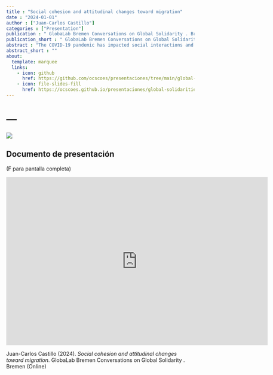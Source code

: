 ```yaml
---
title : "Social cohesion and attitudinal changes toward migration"
date : "2024-01-01"
author : ["Juan-Carlos Castillo"]
categories : ["Presentation"]
publication : " GlobaLab Bremen Conversations on Global Solidarity . Bremen  (Online)"
publication_short : " GlobaLab Bremen Conversations on Global Solidarity . Bremen  (Online)"
abstract : "The COVID-19 pandemic has impacted social interactions and coexistence around the globe in dimensions that go far beyond health issues. In the case of the Global South, the pandemic has developed along with growing South-South migratory movements, becoming another key factor that might reinforce social conflict in increasingly multicultural areas as migrants have historically served as “scapegoats” for unexpected crises as a way to control and manage diversity. Chile is one of the main destination countries for migrants from the Latin American and Caribbean region, and COVID-19 outbreaks in migrant housing have intensified discrimination. In such a context, there is a need for understanding how the pandemic has potentially changed the way non-migrants perceive and interact with migrant neighbors. Drawing on the national social cohesion panel survey study ELSOC (2016–2021, N = 2,927) the aim is to analyze the changes in non-migrants' attitudes toward migrants—related to dimensions of social cohesion—over the last years and their relation with individual status and territorial factors. We argue that social cohesion in increasingly multicultural societies is partially threatened in times of crisis. The results indicate that after the pandemic, convivial attitudes toward Latin American migrants decreased. Chileans started perceiving them more negatively, particularly those respondents with lower educational levels and who live in increasingly multicultural neighborhoods with higher rates of migrant residents."
abstract_short : ""
about:
  template: marquee
  links:
    - icon: github
      href: https://github.com/ocscoes/presentaciones/tree/main/global-solidarities-Jan2024
    - icon: file-slides-fill
      href: https://ocscoes.github.io/presentaciones/global-solidarities-Jan2024/bremen_global_sol2024.html
---
```

# ---
![](https://www.hilfswerft.de/wp-content/uploads/2016/03/universitat-bremen_f.png)

## Documento de presentación

(F para pantalla completa)

<iframe width="700"  height="450" src="https://ocscoes.github.io/presentaciones/global-solidarities-Jan2024/bremen_global_sol2024.html" title="Xaringan presentation" frameborder="0" allow="accelerometer; autoplay; clipboard-write; encrypted-media; gyroscope; picture-in-picture" allowfullscreen></iframe>


::: {.callout-note title="How to cite this work"}

Juan-Carlos Castillo (2024). *Social cohesion and attitudinal changes toward migration*.  GlobaLab Bremen Conversations on Global Solidarity . Bremen  (Online)

:::

